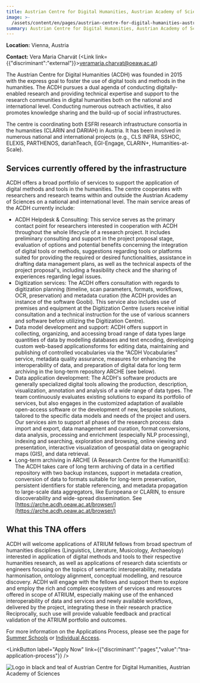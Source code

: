 ```yaml
---
title: Austrian Centre for Digital Humanities, Austrian Academy of Sciences
image: >-
  /assets/content/en/pages/austrian-centre-for-digital-humanities-austrian-academy-of-sciences/image.jpg
summary: Austrian Centre for Digital Humanities, Austrian Academy of Sciences
---
```

**Location:** Vienna, Austria

**Contact:** Vera Maria Charvát (<Link link={{"discriminant":"external"}}>[veramaria.charvat@oeaw.ac.at](mailto:veramaria.charvat@oeaw.ac.at)</Link>)

The Austrian Centre for Digital Humanities (ACDH) was founded in 2015 with the express goal to foster the use of digital tools and methods in the humanities. The ACDH pursues a dual agenda of conducting digitally-enabled research and providing technical expertise and support to the research communities in digital humanities both on the national and international level. Conducting numerous outreach activities, it also promotes knowledge sharing and the build-up of social infrastructures.

The centre is coordinating both ESFRI research infrastructure consortia in the humanities (CLARIN and DARIAH) in Austria. It has been involved in numerous national and international projects (e.g., CLS INFRA, SSHOC, ELEXIS, PARTHENOS, dariahTeach, EGI-Engage, CLARIN+, Humanities-at-Scale).

## Services currently offered by the infrastructure

ACDH offers a broad portfolio of services to support the application of digital methods and tools in the humanities. The centre cooperates with researchers and research teams within and outside the Austrian Academy of Sciences on a national and international level. The main service areas of the ACDH currently include:

* ACDH Helpdesk & Consulting: This service serves as the primary contact point for researchers interested in cooperation with ACDH throughout the whole lifecycle of a research project. It includes preliminary consulting and support in the project proposal stage, evaluation of options and potential benefits concerning the integration of digital tools or methods, suggestions regarding tools or platforms suited for providing the required or desired functionalities, assistance in drafting data management plans, as well as the technical aspects of the project proposal's, including a feasibility check and the sharing of experiences regarding legal issues.
* Digitization services: The ACDH offers consultation with regards to digitization planning (timeline, scan parameters, formats, workflows, OCR, preservation) and metadata curation (the ACDH provides an instance of the software Goobi). This service also includes use of premises and equipment at the Digitization Centre (users receive initial consultation and a technical instruction for the use of various scanners and software before utilizing the Digitization Centre).
* Data model development and support: ACDH offers support in collecting, organizing, and accessing broad range of data types large quantities of data by modelling databases and text encoding, developing custom web-based applicationsforms for editing data, maintaining and publishing of controlled vocabularies via the “ACDH Vocabularies” service, metadata quality assurance, measures for enhancing the interoperability of data, and preparation of digital data for long term archiving in the long-term repository ARCHE (see below).
* Data application development: The ACDH's software products are generally specialized digital tools allowing the production, description, visualization, annotation and analysis of a wide range of data types. The team continuously evaluates existing solutions to expand its portfolio of services, but also engages in the customized adaptation of available open-access software or the development of new, bespoke solutions, tailored to the specific data models and needs of the project and users. Our services aim to support all phases of the research process: data import and export, data management and curation, format conversions, data analysis, processing and enrichment (especially NLP processing), indexing and searching, exploration and browsing, online viewing and presentation, interactive visualization of geospatial data on geographic maps (GIS), and data retrieval.
* Long-term archiving in ARCHE (A Research Centre for the HumanitiEs): The ACDH takes care of long term archiving of data in a certified repository with two backup instances, support in metadata creation, conversion of data to formats suitable for long-term preservation, persistent identifiers for stable referencing, and metadata propagation to large-scale data aggregators, like Europeana or CLARIN, to ensure discoverability and wide-spread dissemination. See [https://arche.acdh.oeaw.ac.at/browser/](https://arche.acdh.oeaw.ac.at/browser/)

## What this TNA offers

ACDH will welcome applications of ATRIUM fellows from broad spectrum of humanities disciplines (Linguistics, Literature, Musicology, Archaeology) interested in application of digital methods and tools to their respective humanities research, as well as applications of research data scientists or engineers focusing on the topics of semantic interoperability, metadata harmonisation, ontology alignment, conceptual modelling, and resource discovery. ACDH will engage with the fellows and support them to explore and employ the rich and complex ecosystem of services and resources offered in scope of ATRIUM, especially making use of the enhanced interoperability of data and services and newly available workflows, delivered by the project, integrating these in their research practice Reciprocally, such use will provide valuable feedback and practical validation of the ATRIUM portfolio and outcomes.

For more information on the Applications Process, please see the page for [Summer Schools](https://atrium-research.eu/transnational-access-scheme-application-process-summer-schools) or [Individual Access](https://atrium-research.eu/transnational-access-scheme-application-process-indiviudal-access).&#x20;

<LinkButton label="Apply Now" link={{"discriminant":"pages","value":"tna-application-process"}} />

![Logo in black and teal of Austrian Centre for Digital Humanities, Austrian Academy of Sciences](/assets/content/en/pages/austrian-centre-for-digital-humanities-austrian-academy-of-sciences/logo.png)
